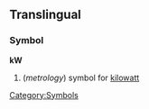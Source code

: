 ==Translingual==
===Symbol===
'''kW'''
#(''metrology'') symbol for [[kilowatt]]


[[Category:Symbols]]